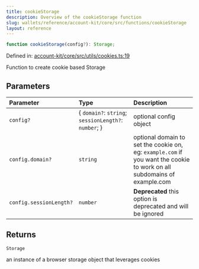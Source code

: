 ```yaml
---
title: cookieStorage
description: Overview of the cookieStorage function
slug: wallets/reference/account-kit/core/src/functions/cookieStorage
layout: reference
---
```


```ts
function cookieStorage(config?): Storage;
```

Defined in: [account-kit/core/src/utils/cookies.ts:19](https://github.com/alchemyplatform/aa-sdk/blob/49e74eee8606f480b200b4612d00d950da8a8742/account-kit/core/src/utils/cookies.ts#L19)

Function to create cookie based Storage

## Parameters

| Parameter               | Type                                                  | Description                                                                                                             |
| :---------------------- | :---------------------------------------------------- | :---------------------------------------------------------------------------------------------------------------------- |
| `config?`               | \{ `domain?`: `string`; `sessionLength?`: `number`; } | optional config object                                                                                                  |
| `config.domain?`        | `string`                                              | optional domain to set the cookie on, eg: `example.com` if you want the cookie to work on all subdomains of example.com |
| `config.sessionLength?` | `number`                                              | **Deprecated** this option is deprecated and will be ignored                                                            |

## Returns

`Storage`

an instance of a browser storage object that leverages cookies
